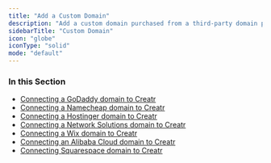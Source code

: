 ```yaml
---
title: "Add a Custom Domain"
description: "Add a custom domain purchased from a third-party domain provider to your web app."
sidebarTitle: "Custom Domain"
icon: "globe"
iconType: "solid"
mode: "default"
---
```



### In this Section

- [Connecting a GoDaddy domain to Creatr](/custom-domains-guides/connecting-godaddy-domain)
- [Connecting a Namecheap domain to Creatr](/custom-domains-guides/connecting-namecheap-domain)
- [Connecting a Hostinger domain to Creatr](/custom-domains-guides/connecting-hostinger-domain)
- [Connecting a Network Solutions domain to Creatr](/custom-domains-guides/connecting-network-solutions-domain)
- [Connecting a Wix domain to Creatr](/custom-domains-guides/connecting-wix-domain)
- [Connecting an Alibaba Cloud domain to Creatr](/custom-domains-guides/connecting-alibaba-cloud-domain)
- [Connecting Squarespace domain to Creatr](/custom-domains-guides/connecting-squarespace-domain)
